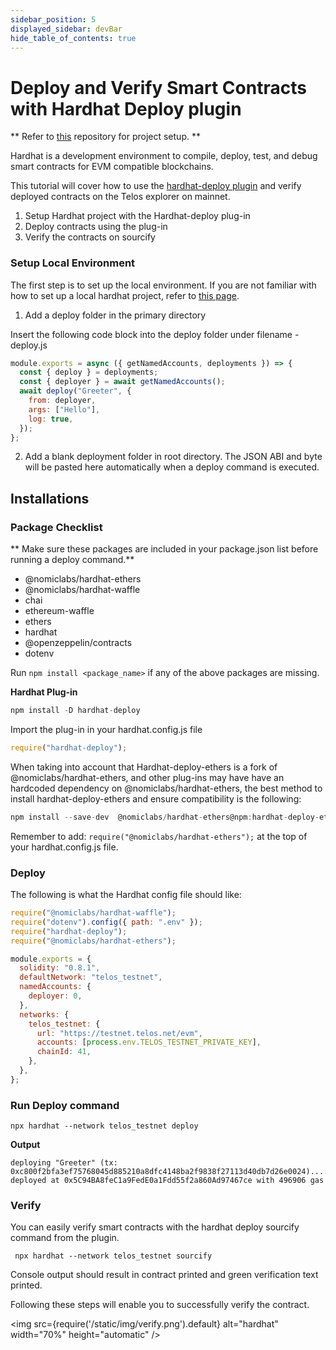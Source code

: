 ```yaml
---
sidebar_position: 5
displayed_sidebar: devBar
hide_table_of_contents: true
---
```


# Deploy and Verify Smart Contracts with Hardhat Deploy plugin

** Refer to [this](https://github.com/nathanduft44/telos_hardhat_deploy) repository for project setup. **

Hardhat is a development environment to compile, deploy, test, and debug smart contracts for EVM compatible blockchains.

This tutorial will cover how to use the [hardhat-deploy plugin](https://github.com/wighawag/hardhat-deploy) and verify deployed contracts on the Telos explorer on mainnet.

1. Setup Hardhat project with the Hardhat-deploy plug-in
2. Deploy contracts using the plug-in
3. Verify the contracts on sourcify

### Setup Local Environment

The first step is to set up the local environment. If you are not familiar with how to set up a local hardhat project, refer to [this page](https://hardhat.org/tutorial/setting-up-the-environment.html).

1. Add a deploy folder in the primary directory

Insert the following code block into the deploy folder under filename - deploy.js

```js title="hardhat_project/deploy/00_deploy_my_contract.js"
module.exports = async ({ getNamedAccounts, deployments }) => {
  const { deploy } = deployments;
  const { deployer } = await getNamedAccounts();
  await deploy("Greeter", {
    from: deployer,
    args: ["Hello"],
    log: true,
  });
};
```

2. Add a blank deployment folder in root directory. The JSON ABI and byte will be pasted here automatically when a deploy command is executed.

## Installations

### Package Checklist

** Make sure these packages are included in your package.json list before running a deploy command.**

- @nomiclabs/hardhat-ethers
- @nomiclabs/hardhat-waffle
- chai
- ethereum-waffle
- ethers
- hardhat
- @openzeppelin/contracts
- dotenv

Run `npm install <package_name>` if any of the above packages are missing.

**Hardhat Plug-in**

```js title="desktop/Basic_hardhat_project"
npm install -D hardhat-deploy
```

Import the plug-in in your hardhat.config.js file

```js title="/hardhat.config.js"
require("hardhat-deploy");
```

When taking into account that Hardhat-deploy-ethers is a fork of @nomiclabs/hardhat-ethers, and other plug-ins may have have an hardcoded dependency on @nomiclabs/hardhat-ethers, the best method to install hardhat-deploy-ethers and ensure compatibility is the following:

```js title="/Basic_hardhat_project"
npm install --save-dev  @nomiclabs/hardhat-ethers@npm:hardhat-deploy-ethers ethers
```

Remember to add: `require("@nomiclabs/hardhat-ethers");` at the top of your hardhat.config.js file.

### Deploy

The following is what the Hardhat config file should like:

```js title="/hardhat.config.js"
require("@nomiclabs/hardhat-waffle");
require("dotenv").config({ path: ".env" });
require("hardhat-deploy");
require("@nomiclabs/hardhat-ethers");

module.exports = {
  solidity: "0.8.1",
  defaultNetwork: "telos_testnet",
  namedAccounts: {
    deployer: 0,
  },
  networks: {
    telos_testnet: {
      url: "https://testnet.telos.net/evm",
      accounts: [process.env.TELOS_TESTNET_PRIVATE_KEY],
      chainId: 41,
    },
  },
};
```

### Run Deploy command

```
npx hardhat --network telos_testnet deploy
```

**Output**

```
deploying "Greeter" (tx: 0xc800f2bfa3ef75768045d885210a8dfc4148ba2f9838f27113d40db7d26e0024)...: deployed at 0x5C94BA8feC1a9FedE0a1Fdd55f2a860Ad97467ce with 496906 gas
```

### Verify

You can easily verify smart contracts with the hardhat deploy sourcify command from the plugin.

` npx hardhat --network telos_testnet sourcify`

Console output should result in contract printed and green verification text printed.

Following these steps will enable you to successfully verify the contract.

<img
    src={require('/static/img/verify.png').default}
    alt="hardhat"
    width="70%"
    height="automatic"
/>
